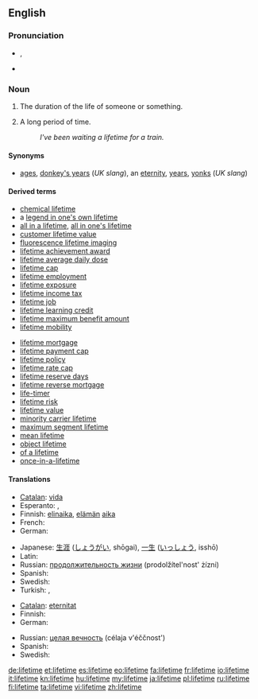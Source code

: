 {{wikipedia|dab=lifetime}}
==English==

===Pronunciation===
* {{IPA|/ˈlaɪftaɪm/}}, {{SAMPA|/"laIftaIm/}}
* {{audio|en-us-lifetime.ogg|Audio (US)}}

===Noun===
{{en-noun|sg=[[life]][[time]]}}

# The duration of the life of someone or something.
# {{context|informal|hyperbole}} A long period of time.
#: ''I've been waiting a lifetime for a train.''

====Synonyms====
* {{sense|informal|hyperbolic: a long period of time}} [[ages]], [[donkey's years]] (''UK slang''), an [[eternity]], [[years]], [[yonks]] (''UK slang'')

====Derived terms====
{{rel-top|terms derived from ''lifetime''}}
* [[chemical lifetime]]
* a [[legend in one's own lifetime]]
* [[all in a lifetime]], [[all in one's lifetime]]
* [[customer lifetime value]]
* [[fluorescence lifetime imaging]]
* [[lifetime achievement award]]
* [[lifetime average daily dose]]
* [[lifetime cap]]
* [[lifetime employment]]
* [[lifetime exposure]]
* [[lifetime income tax]]
* [[lifetime job]]
* [[lifetime learning credit]]
* [[lifetime maximum benefit amount]]
* [[lifetime mobility]]
{{rel-mid}}
* [[lifetime mortgage]]
* [[lifetime payment cap]]
* [[lifetime policy]]
* [[lifetime rate cap]]
* [[lifetime reserve days]]
* [[lifetime reverse mortgage]]
* [[life-timer]]
* [[lifetime risk]]
* [[lifetime value]]
* [[minority carrier lifetime]]
* [[maximum segment lifetime]]
* [[mean lifetime]]
* [[object lifetime]]
* [[of a lifetime]]<!--chance, trip, etc-->
* [[once-in-a-lifetime]]
{{rel-bottom}}

====Translations====
{{trans-top|duration of the life of someone or something}}
* [[Catalan]]: [[vida#Catalan|vida]] {{f}}
* Esperanto: {{t|eo|vivodaŭro}}, {{t|eo|vivdaŭro}}
* Finnish: [[elinaika]], [[elämä|elämän]] [[aika]]
* French: {{t-|fr|durée de vie|f}}
* German: {{t+|de|Leben|n}}
{{trans-mid}}
* Japanese: [[生涯]] ([[しょうがい]], shōgai), [[一生]] ([[いっしょう]], isshō)
* Latin: {{t|la|aevum}}
* Russian: [[продолжительность жизни]] (prodolžítel'nost' żízni) {{f}}
* Spanish: {{t+|es|vida|f}}
* Swedish: {{t-|sv|livstid|c}}
* Turkish: {{t+|tr|ömür}},  {{t+|tr|yaşam}}
{{trans-bottom}}

{{trans-top|informal, hyperbolic: a long period of time}}
* [[Catalan]]: [[eternitat]] {{f}}
* Finnish: {{t-|fi|ikuisuus}}
* German: {{t+|de|Ewigkeit|f}}
{{trans-mid}}
* Russian: [[целая вечность]] (célaja v'éččnost') {{f}}
* Spanish: {{t-|es|eternidad|f}}
* Swedish: {{t+|sv|evighet|c}}
{{trans-bottom}}

[[de:lifetime]]
[[et:lifetime]]
[[es:lifetime]]
[[eo:lifetime]]
[[fa:lifetime]]
[[fr:lifetime]]
[[io:lifetime]]
[[it:lifetime]]
[[kn:lifetime]]
[[hu:lifetime]]
[[my:lifetime]]
[[ja:lifetime]]
[[pl:lifetime]]
[[ru:lifetime]]
[[fi:lifetime]]
[[ta:lifetime]]
[[vi:lifetime]]
[[zh:lifetime]]